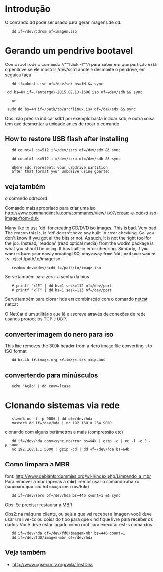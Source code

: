 =Introdução=
O comando dd pode ser usado para gerar imagens de cd:

	dd if=/dev/cdrom of=imagem.iso

=Gerando um pendrive bootavel=

Como root rode o comando //**fdisk -l**// para saber em que partição está o pendrive se ele mostrar /dev/sdb1 anote e desmonte o pendrive, em seguida faça

	dd if=ubuntu.iso of=/dev/sdb bs=1M && sync

  dd bs=4M if=./antergos-2015.09.13-i686.iso of=/dev/sdb && sync

	or

  sudo dd bs=4M if=/path/to/archlinux.iso of=/dev/sdx && sync

Obs: não precisa indicar sdb1 por exemplo basta indicar sdb, e outra coisa tem que desmontar a
unidade antes de rodar o comando

== How to restore USB flash after installing ==

    dd count=1 bs=512 if=/dev/zero of=/dev/sdx && sync

    dd count=1 bs=512 if=/dev/zero of=/dev/sdb && sync

    Where sdc represents your usbdrive partition
    after that format your usbdrive using gparted

==veja também==
o comando cdrecord

Comando mais apropriado para criar uma iso
http://www.commandlinefu.com/commands/view/1397/create-a-cddvd-iso-image-from-disk

Many like to use 'dd' for creating CD/DVD iso images. This is bad. Very bad.
The reason this is, is 'dd' doesn't have any built-in error checking. So,
you don't know if you got all the bits or not. As such, it is not the right
tool for the job. Instead, 'readom' (read optical media) from the wodim package
is what you should be using. It has built-in error checking. Similarly, if you want
to burn your newly creating ISO, stay away from 'dd', and use:
wodim -v -eject /path/to/image.iso

	readom dev=/dev/scd0 f=/path/to/image.iso


Serve também para zerar a senha da bios

	# printf "x2E" | dd bs=1 seek=112 of=/dev/port
	# printf "xFF" | dd bs=1 seek=113 of=/dev/port


Serve também para clonar hds em combinação com o comando [[netcat]]
netcat

O NetCat é um utilitário que lê e escreve através de conexões de rede usando protocolos TCP e UDP.

==converter imagem do nero para iso==
This line removes the 300k header from a Nero image file converting it to ISO format

	dd bs=1k if=image.nrg of=image.iso skip=300


==convertendo para minúsculos==

	echo "Ação" | dd conv=lcase


=Clonando sistemas via rede=


	slave% nc -l -p 9000 | dd of=/dev/hda
	master% dd if=/dev/hda | nc 192.168.0.254 9000



clonando com alguns parâmetros a mais (compressão etc)

	dd if=/dev/hda conv=sync,noerror bs=64k | gzip -c | nc -l -q 0 -p 5000
	nc 192.168.1.1 5000 | gzip -cd | dd of=/dev/hda bs=64k


==Como limpara a MBR==
font: http://www.debianfordummies.org/wiki/index.php/Limpando_a_mbr
Para remover a mbr (apenas a mbr) iremos usar o comando abaixo (supondo que seu hd esteja em /dev/hda)

	dd if=/dev/zero of=/dev/hda bs=446 count=1 && sync

Obs: Se precisar restaurar a MBR

Obs2: na máquina cliente, ou seja a que vai receber a imagem você deve usar um live-cd ou coisa do tipo para que o hd fique livre para receber os dados. Você deve estar logado como root para executar estes comandos.


	dd if=/dev/hda of=/dev/fd0/imagem-mbr bs=446 count=1
	dd if=/dev/fd0/imagem-mbr of=/dev/hda


==Veja também==
* http://www.cgsecurity.org/wiki/TestDisk
